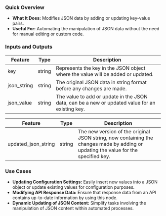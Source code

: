 ### Quick Overview

- **What It Does:** Modifies JSON data by adding or updating key-value pairs.
- **Useful For:** Automating the manipulation of JSON data without the need for manual editing or custom code.

### Inputs and Outputs

| Feature     | Type   | Description                                                                                     |
| ----------- | ------ | ----------------------------------------------------------------------------------------------- |
| key         | string | Represents the key in the JSON object where the value will be added or updated.                 |
| json_string | string | The original JSON data in string format before any changes are made.                            |
| json_value  | string | The value to add or update in the JSON data, can be a new or updated value for an existing key. |

| Feature             | Type   | Description                                                                                                                         |
| ------------------- | ------ | ----------------------------------------------------------------------------------------------------------------------------------- |
| updated_json_string | string | The new version of the original JSON string, now containing the changes made by adding or updating the value for the specified key. |

### Use Cases

- **Updating Configuration Settings:** Easily insert new values into a JSON object or update existing values for configuration purposes.
- **Modifying API Response Data:** Ensure that response data from an API contains up-to-date information by using this node.
- **Dynamic Updating of JSON Content:** Simplify tasks involving the manipulation of JSON content within automated processes.
